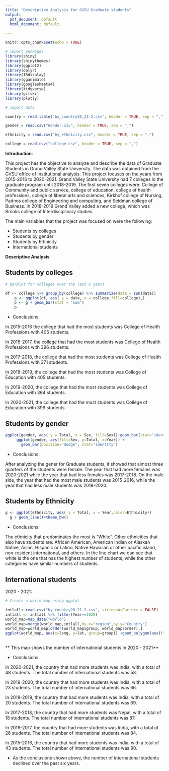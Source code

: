 ```yaml
---
title: "Descriptive Analysis for GVSU Graduate students"
output:
  pdf_document: default
  html_document: default
    
---
```


```r
knitr::opts_chunk$set(echo = TRUE)
```


```r

# import packages
library(shiny)
library(shinythemes)
library(ggplot2)
library(dplyr)
library(IRdisplay)
library(gganimate)
library(googlesheets4)
library(tidyverse)
library(gifski)
library(plotly)


```


```r
# import data

country = read.table("by_country20_21-2.csv", header = TRUE, sep = ",")

gender = read.csv("Gender.csv", header = TRUE, sep = ",")

ethnicity = read.csv("by_ethnicity.csv", header = TRUE, sep = ",")

college = read.csv("college.csv", header = TRUE, sep = ",")

```







**Introduction**: 

This project has the objective to analyze and describe the data of Graduate Students in Grand Valley State University. The data was obtained from the GVSU office of Institutional analysis. This project focuses on the years from 2015-2016 to 2020-2021. Grand Valley State University had 7 colleges in the graduate program until 2018-2019. The first seven colleges were: College of Community and public service, college of education, college of health professions, college of liberal arts and sciences, Kirkhof college of Nursing, Padnos college of Engineering and computing, and Seidman college of Business. In 2018-2019 Grand Valley added a new college, which was Brooks college of Interdisciplinary studies. 

The main variables that the project was focused on were the following:

- Students by colleges
- Students by gender
- Students by Ethnicity
- International students

**Descriptive Analysis**


## Students by colleges

```r
# Barplot for colleges over the last 6 years

df <- college %>% group_by(college) %>% summarize(data = sum(data))
    g <- ggplot(df, aes( y = data, x = college,fill=college),)
    p <- g + geom_bar(stat = "sum") 
    p 

```


- Conclusions:

In 2015-2016 the college that had the most students was College of Health Professions with 405 students.

In 2016-2017, the college that had the most students was College of Health Professions with 396 students.

In 2017-2018, the college that had the most students was College of Health Professions with 371 students. 

In 2018-2019, the college that had the most students was College of Education with 405 students. 

In 2019-2020, the college that had the most students was College of Education with 364 students. 

In 2020-2021, the college that had the most students was College of Education with 399 students.


## Students by gender

```r
ggplot(gender, aes( y = Total, x = Sex, fill=Sex))+geom_bar(stat='identity')
     ggplot(gender, aes(fill=Sex, y=Total, x=Year)) + 
       geom_bar(position="dodge", stat="identity")

```


- Conclusions:

After analyzing the gener for Graduate students, it showed that almost three quarters of the students were female. The year that had more females was 2020-2021 while the year that had less females was 2017-2018. On the male side, the year that had the most male students was 2015-2016, while the year that had less male students was 2019-2020. 








## Students by Ethnicity

```r
g <- ggplot(ethnicity, aes( y = Total, x = Year,color=Ethnicity))
  g + geom_line()+theme_bw()

```






- Conclusions:

The ethnicity that predominates the most is “White”. Other ethnicities that also have students are: African American, American Indian or Alaskan Native, Asian, Hispanic or Latino, Native Hawaiian or other pacific island, non-resident international, and others. 
In the line chart we can see that white is the one that has the highest number of students, while the other categories have similar numbers of students. 







































## International students


2020 - 2021:

```r
# Create a world map using ggplot

intlall<-read.csv("by_country20_21-2.csv", stringsAsFactors = FALSE)
intlall <- intlall %>% filter(Year==2020) 
world_map=map_data("world")
world_map=merge(world_map,intlall,by.x="region",by.y="Country")
world_map=world_map[order(world_map$group, world_map$order),]
ggplot(world_map, aes(x=long, y=lat, group=group)) +geom_polygon(aes(fill=Total), color="black")+coord_map("ortho", orientation = c(20,50,10))
    
```


** This map shows the number of international students in 2020 - 2021**

- Conclusions:

In 2020-2021, the country that had more students was India, with a total of 48 students. The total number of international students was 58. 


In 2019-2020, the country that had more students was India, with a total of 23 students. 
The total number of international students was 66. 


In 2018-2019, the country that had more students was India, with a total of 20 students.
The total number of international students was 69.


In 2017-2018, the country that had more students was Nepal, with a total of 18 students. The total number of international students was 87. 


In 2016-2017, the country that had more students was India, with a total of 26 students.
The total number of international students was 84. 


In 2015-2016, the country that had more students was India, with a total of 43 students.
The total number of international students was 90.


- As the conclusions shown above, the number of international students declined over the past six years. 

